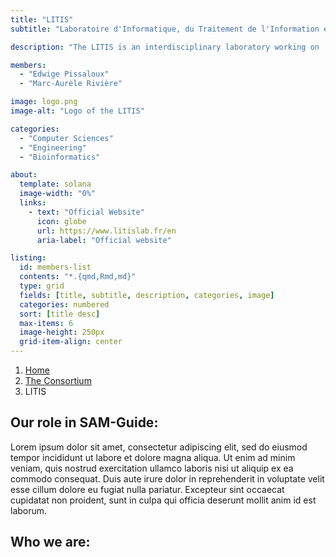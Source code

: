 ```yaml
---
title: "LITIS"
subtitle: "Laboratoire d'Informatique, du Traitement de l'Information et des Systèmes"

description: "The LITIS is an interdisciplinary laboratory working on ..."

members:
  - "Edwige Pissaloux"
  - "Marc-Aurèle Rivière"

image: logo.png
image-alt: "Logo of the LITIS"

categories:
  - "Computer Sciences"
  - "Engineering"
  - "Bioinformatics"

about:
  template: solana
  image-width: "0%"
  links:
    - text: "Official Website"
      icon: globe
      url: https://www.litislab.fr/en
      aria-label: "Official website"

listing:
  id: members-list
  contents: "*.{qmd,Rmd,md}"
  type: grid
  fields: [title, subtitle, description, categories, image]
  categories: numbered
  sort: [title desc]
  max-items: 6
  image-height: 250px
  grid-item-align: center
---
```


<nav aria-label="breadcrumb">
  <ol class="breadcrumb">
    <li class="breadcrumb-item"><a href="/">Home</a></li>
    <li class="breadcrumb-item"><a href="/content/consortium/">The Consortium</a></li>
    <li class="breadcrumb-item active" aria-current="page">LITIS</li>
  </ol>
</nav>

## Our role in SAM-Guide:

Lorem ipsum dolor sit amet, consectetur adipiscing elit, sed do eiusmod tempor incididunt ut labore et dolore magna aliqua. Ut enim ad minim veniam, quis nostrud exercitation ullamco laboris nisi ut aliquip ex ea commodo consequat. Duis aute irure dolor in reprehenderit in voluptate velit esse cillum dolore eu fugiat nulla pariatur. Excepteur sint occaecat cupidatat non proident, sunt in culpa qui officia deserunt mollit anim id est laborum.

<!-- To learn more about the lab's broader activities, check out its <a href="https://www.litislab.fr/en" class="btn btn-outline-primary btn-sm">Official Website</a>  -->

## Who we are:

::::{#members-list}
::::